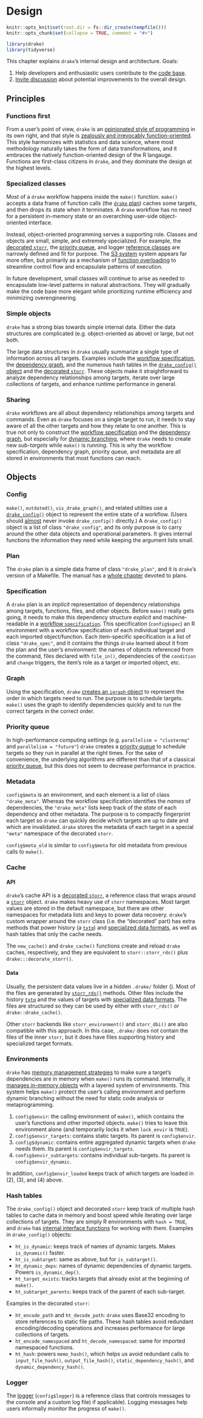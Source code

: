 # Design {#design}

```r
knitr::opts_knit$set(root.dir = fs::dir_create(tempfile()))
knitr::opts_chunk$set(collapse = TRUE, comment = "#>")
```

```r
library(drake)
library(tidyverse)
```

This chapter explains `drake`'s internal design and architecture. Goals:

1. Help developers and enthusiastic users contribute to the [code base](https://github.com/ropensci/drake).
2. [Invite discussion](https://github.com/ropensci/drake/issues) about potential improvements to the overall design.

## Principles

### Functions first

From a user's point of view, `drake` is an [opinionated style of programming](https://books.ropensci.org/drake/plans.html#intro-to-plans) in its own right, and that style is [zealously and irrevocably function-oriented](https://books.ropensci.org/drake/plans.html#functions). This style harmonizes with statistics and data science, where most methodology naturally takes the form of data transformations, and it embraces the natively function-oriented design of the R langauge. Functions are first-class citizens in `drake`, and they dominate the design at the highest levels.

### Specialized classes

Most of a `drake` workflow happens inside the `make()` function. `make()` accepts a data frame of function calls (the [`drake` plan](#plans)) caches some targets, and then drops its state when it terminates. A `drake` workflow has no need for a persistent in-memory state or an overarching user-side object-oriented interface.

Instead, object-oriented programming serves a supporting role. Classes and objects are small, simple, and extremely specialized. For example, the [decorated `storr`](https://github.com/ropensci/drake/blob/master/R/decorate_storr.R), the [priority queue](https://github.com/ropensci/drake/blob/master/R/priority_queue.R), and logger [reference classes](http://adv-r.had.co.nz/R5.html) are narrowly defined and fit for purpose. The [S3 system](http://adv-r.had.co.nz/S3.html) system appears far more often, but primarily as a mechanism of [function overloading](https://en.wikipedia.org/wiki/Function_overloading) to streamline control flow and encapsulate patterns of execution.

In future development, small classes will continue to arise as needed to encapsulate low-level patterns in natural abstractions. They will gradually make the code base more elegant while prioritizing runtime efficiency and minimizing overengineering.

### Simple objects

`drake` has a strong bias towards simple internal data. Either the data structures are complicated (e.g. object-oriented as above) or large, but not both.

The large data structures in `drake` usually summarize a single type of information across all targets. Examples include the [workflow specification](https://github.com/ropensci/drake/blob/master/R/create_drake_spec.R), the [dependency graph](https://github.com/ropensci/drake/blob/master/R/create_drake_graph.R), and the numerous hash tables in the [`drake_config()` object](https://github.com/ropensci/drake/blob/9bb212ee0512771e04a4bcbb9e9d8577458b27b9/R/make.R#L278-L286) and the [decorated `storr`](https://github.com/ropensci/drake/blob/9bb212ee0512771e04a4bcbb9e9d8577458b27b9/R/decorate_storr.R#L19-L24). These objects make it straightforward to analyze dependency relationships among targets, iterate over large collections of targets, and enhance runtime performance in general.

### Sharing

`drake` workflows are all about dependency relationships among targets and commands. Even as `drake` focuses on a single target to run, it needs to stay aware of all the other targets and how they relate to one another. This is true not only to construct the [workflow specification](https://github.com/ropensci/drake/blob/master/R/create_drake_spec.R) and the [dependency graph](https://github.com/ropensci/drake/blob/master/R/create_drake_graph.R), but especially for [dynamic branching](#dynamic), where `drake` needs to create new *sub-targets* while `make()` is running. This is why the workflow specification, dependency graph, priority queue, and metadata are all stored in environments that most functions can reach.

## Objects

### Config

`make()`, `outdated()`, `vis_drake_graph()`, and related utilities use a [`drake_config()`](https://docs.ropensci.org/drake/reference/drake_config.html) object to represent the entire state of a workflow. (Users should [almost](https://docs.ropensci.org/drake/reference/r_make.html) never invoke `drake_config()` directly.) A `drake_config()` object is a list of class `"drake_config"`, and its only purpose is to carry around the other data objects and operational parameters. It gives internal functions the information they need while keeping the argument lists small.

### Plan

The `drake` plan is a simple data frame of class `"drake_plan"`, and it is `drake`'s version of a Makefile. The manual has a [whole chapter](#plans) devoted to plans.

### Specification

A `drake` plan is an *implicit* representation of dependency relationships among targets, functions, files, and other objects. Before `make()` really gets going, it needs to make this dependency structure *explicit* and machine-readable in a [workflow `specification`](https://github.com/ropensci/drake/blob/master/R/create_drake_spec.R). This specification (`config$spec`) an R environment with a workflow specification of each individual target and each imported object/function. Each item-specific specification is a list of class `"drake_spec"`, and it contains the things `drake` learned about it from the plan and the user's environment: the names of objects referenced from the command, files declared with `file_in()`, dependencies of the `condition` and `change` triggers, the item's role as a target or imported object, etc.

### Graph

Using the specification, `drake` [creates an `igraph` object](https://github.com/ropensci/drake/blob/master/R/create_drake_graph.R) to represent the order in which targets need to run. The purpose is to schedule targets. `make()` uses the graph to identify dependencies quickly and to run the correct targets in the correct order.

### Priority queue

In high-performance computing settings (e.g. `parallelism = "clustermq"` and `parallelism = "future"`) `drake` creates a [priority queue](https://github.com/ropensci/drake/blob/master/R/priority_queue.R) to schedule targets so they run in parallel at the right times. For the sake of convenience, the underlying algorithms are different than that of a classical [priority queue](https://en.wikipedia.org/wiki/Priority_queue), but this does not seem to decrease performance in practice.

### Metadata

`config$meta` is an environment, and each element is a list of class `"drake_meta"`. Whereas the workflow specification identifies the *names* of dependencies, the `"drake_meta"` lists keep track of the *state* of each dependency and other metadata. The purpose is to compactly fingerprint each target so `drake` can quickly decide which targets are up to date and which are invalidated. `drake` stores the metadata of each target in a special `"meta"` namespace of the decorated `storr`.

`config$meta_old` is similar to `config$meta` for old metadata from previous calls to `make()`.

### Cache

#### API

`drake`'s cache API is a [decorated `storr`](https://github.com/ropensci/drake/blob/master/R/decorate_storr.R), a reference class that wraps around a [`storr`](github.com/richfitz/storr) object. `drake` makes heavy use of `storr` namespaces. Most target values are stored in the default namespace, but there are other namespaces for metadata lists and keys to power data recovery. `drake`'s custom wrapper around the `storr` class (i.e. the "decorated" part) has extra methods that power history (a [`txtq`](https://github.com/wlandau/txtq)) and [specialized data formats](https://books.ropensci.org/drake/plans.html#special-data-formats-for-targets), as well as hash tables that only the cache needs.

The `new_cache()` and `drake_cache()` functions create and reload `drake` caches, respectively, and they are equivalent to `storr::storr_rds()` plus `drake:::decorate_storr()`.

#### Data

Usually, the persistent data values live in a hidden `.drake/` folder (). Most of the files are generated by  [`storr_rds()`](http://richfitz.github.io/storr/reference/storr_rds.html) methods. Other files include the history [`txtq`](https://github.com/wlandau/txtq) and the values of targets with [specialized data formats](https://books.ropensci.org/drake/plans.html#special-data-formats-for-targets). The files are structured so they can be used by either with `storr_rds()` or `drake::drake_cache()`.

Other `storr` backends like `storr_environment()` and `storr_dbi()` are also compatible with this approach. In this case, `.drake/` does not contain the files of the inner `storr`, but it does have files supporting history and specialized target formats. 

### Environments

`drake` has [memory management strategies](#memory) to make sure a target's dependencies are in memory when `make()` runs its command. Internally, it [manages in-memory objects](https://github.com/ropensci/drake/blob/master/R/manage_memory.R) with a layered system of environments. This system helps `make()` protect the user's calling environment and perform dynamic branching without the need for static code analysis or metaprogramming.

1. `config$envir`: the calling environment of `make()`, which contains the user's functions and other imported objects. `make()` tries to leave this environment alone (and temporarily locks it when `lock_envir` is `TRUE`).
2. `config$envir_targets`: contains static targets. Its parent is `config$envir`.
3. `config$dynamic`: contains entire aggregated dynamic targets when `drake` needs them. Its parent is `config$envir_targets`.
4. `config$envir_subtargets`: contains individual sub-targets. Its parent is `config$envir_dynamic`.

In addition, `config$envir_loaded` keeps track of which targets are loaded in (2), (3), and (4) above.

### Hash tables

The `drake_config()` object and decorated `storr` keep track of multiple hash tables to cache data in memory and boost speed while iterating over large collections of targets. They are simply R environments with `hash = TRUE`, and `drake` has [internal interface functions](https://github.com/ropensci/drake/blob/master/R/hash_tables.R) for working with them. Examples in `drake_config()` objects:

* `ht_is_dynamic`: keeps track of names of dynamic targets. Makes `is_dynamic()` faster.
* `ht_is_subtarget`: same as above, but for `is_subtarget()`.
* `ht_dynamic_deps`: names of dynamic dependencies of dynamic targets. Powers `is_dynamic_dep()`.
* `ht_target_exists`: tracks targets that already exist at the beginning of `make()`.
* `ht_subtarget_parents`: keeps track of the parent of each sub-target.

Examples in the decorated `storr`:

* `ht_encode_path` and `ht_decode_path`: `drake` uses Base32 encoding to store references to static file paths. These hash tables avoid redundant encoding/decoding operations and increases performance for large collections of targets.
* `ht_encode_namespaced` and `ht_decode_namespaced`: same for imported namespaced functions.
* `ht_hash`: powers `memo_hash()`, which helps us avoid redundant calls to `input_file_hash()`, `output_file_hash()`, `static_dependency_hash()`, and `dynamic_dependency_hash()`. 


### Logger

The [logger](https://github.com/ropensci/drake/blob/master/R/logger.R) (`config$logger`) is a reference class that controls messages to the console and a custom log file) if applicable). Logging messages help users informally monitor the progress of `make()`.